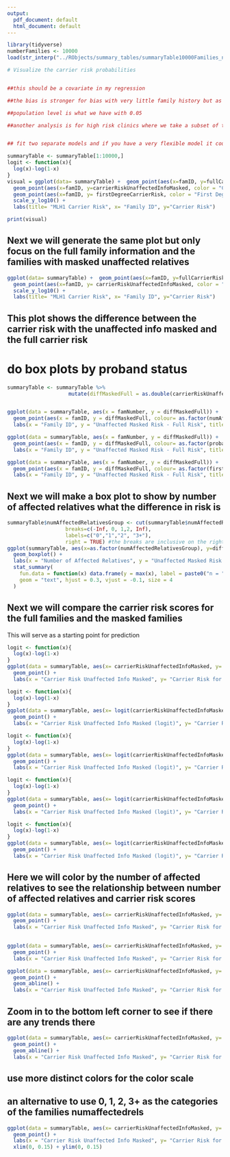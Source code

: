 ```yaml
---
output:
  pdf_document: default
  html_document: default
---
```

```r
library(tidyverse)
numberFamilies <- 10000
load(str_interp("../RObjects/summary_tables/summaryTable10000Families_no_censoring.Rdata"))

```

```r
# Visualize the carrier risk probabilities


##this should be a covariate in my regression

##the bias is stronger for bias with very little family history but as the risk increases the bias is not as conspicuous

##population level is what we have with 0.05

##another analysis is for high risk clinics where we take a subset of the generated families and only take the families that have one affected relative or more and then refit the adjustment and compare across the two groups


## fit two separate models and if you have a very flexible model it could be applicable to both
```

```r
summaryTable <- summaryTable[1:10000,]
logit <- function(x){
  log(x)-log(1-x)
}
visual = ggplot(data= summaryTable) +  geom_point(aes(x=famID, y=fullCarrierRisk, color="Full Carrier Risk")) +
  geom_point(aes(x=famID, y=carrierRiskUnaffectedInfoMasked, color = "Carrier Risk with Unaffected Info Masked")) +
  geom_point(aes(x=famID, y= firstDegreeCarrierRisk, color = "First Degree Carrier Risk")) +
  scale_y_log10() +
  labs(title= "MLH1 Carrier Risk", x= "Family ID", y="Carrier Risk")

print(visual)
```

## Next we will generate the same plot but only focus on the full family information and the families with masked unaffected relatives

```r
ggplot(data= summaryTable) +  geom_point(aes(x=famID, y=fullCarrierRisk, color="Full Carrier Risk")) +
  geom_point(aes(x=famID, y= carrierRiskUnaffectedInfoMasked, color = "Carrier Risk with Unaffected Info Masked")) +
  scale_y_log10() +
  labs(title= "MLH1 Carrier Risk", x= "Family ID", y="Carrier Risk")

```
## This plot shows the difference between the carrier risk with the unaffected info masked and the full carrier risk


# do box plots by proband status

```r
summaryTable <- summaryTable %>% 
                    mutate(diffMaskedFull = as.double(carrierRiskUnaffectedInfoMasked) - as.double(fullCarrierRisk))


ggplot(data = summaryTable, aes(x = famNumber, y = diffMaskedFull)) +
  geom_point(aes(x = famID, y = diffMaskedFull, colour= as.factor(numAffectedRelatives), shape = probandMLH1Status)) +
  labs(x = "Family ID", y = "Unaffected Masked Risk - Full Risk", title="Difference for Carrier Risk", color = "Number of Affected Relatives", shape = "Proband MLH1 Status")
```



```r
ggplot(data = summaryTable, aes(x = famNumber, y = diffMaskedFull)) +
  geom_point(aes(x = famID, y = diffMaskedFull, colour= as.factor(probandAffectionStatus), shape = probandMLH1Status)) +
  labs(x = "Family ID", y = "Unaffected Masked Risk - Full Risk", title="Difference for Carrier Risk", color = "Proband Cancer Affection Status", shape = "Proband MLH1 Status")
```
```r
ggplot(data = summaryTable, aes(x = famNumber, y = diffMaskedFull)) +
  geom_point(aes(x = famID, y = diffMaskedFull, colour= as.factor(firstDegreeAffectedFamilyMembersBinary), shape = probandMLH1Status)) +
  labs(x = "Family ID", y = "Unaffected Masked Risk - Full Risk", title="Difference for Carrier Risk", color = "Presence of Affected First Degree Family Member(s)", shape = "Proband MLH1 Status")
```

## Next we will make a box plot to show by number of affected relatives what the difference in risk is

```r
summaryTable$numAffectedRelativesGroup <- cut(summaryTable$numAffectedRelatives, 
                   breaks=c(-Inf, 0, 1,2, Inf), 
                   labels=c("0","1","2", "3+"),
                   right = TRUE) #the breaks are inclusive on the right i.e. (-inf,0], (0,1]...
ggplot(summaryTable, aes(x=as.factor(numAffectedRelativesGroup), y=diffMaskedFull)) + 
  geom_boxplot() +
  labs(x = "Number of Affected Relatives", y = "Unaffected Masked Risk - Full Risk", title="Difference for Carrier Risk by Number of Affected Family Members") +
  stat_summary(
    fun.data = function(x) data.frame(y = max(x), label = paste0("n = ", length(x))),
    geom = "text", hjust = 0.3, vjust = -0.1, size = 4
  )
```

## Next we will compare the carrier risk scores for the full families and the masked families

This will serve as a starting point for prediction

```r
logit <- function(x){
  log(x)-log(1-x)
}
ggplot(data = summaryTable, aes(x= carrierRiskUnaffectedInfoMasked, y= fullCarrierRisk, color = probandMLH1Status)) +
  geom_point() +
  labs(x = "Carrier Risk Unaffected Info Masked", y= "Carrier Risk for Full Family Information", title = "Comparing Carrier Risk for Masked Info and Full Family Information", color ="Proband MLH1 Status") 

```


```r
logit <- function(x){
  log(x)-log(1-x)
}
ggplot(data = summaryTable, aes(x= logit(carrierRiskUnaffectedInfoMasked), y= logit(fullCarrierRisk), color = as.factor(firstDegreeAffectedFamilyMembersBinary))) +
  geom_point() +
  labs(x = "Carrier Risk Unaffected Info Masked (logit)", y= "Carrier Risk for Full Family Information (logit)", title = "Comparing Carrier Risk for Masked Info and Full Family Information", color = "Affected First Degree Family Members") 


```


```r
logit <- function(x){
  log(x)-log(1-x)
}
ggplot(data = summaryTable, aes(x= logit(carrierRiskUnaffectedInfoMasked), y= logit(fullCarrierRisk), color = as.factor(probandAffectionStatus))) +
  geom_point() +
  labs(x = "Carrier Risk Unaffected Info Masked (logit)", y= "Carrier Risk for Full Family Information (logit)", title = "Comparing Carrier Risk for Masked Info and Full Family Information", color = "Affected Proband") 

```



```r
logit <- function(x){
  log(x)-log(1-x)
}
ggplot(data = summaryTable, aes(x= logit(carrierRiskUnaffectedInfoMasked), y= logit(fullCarrierRisk), color = probandMLH1Status)) +
  geom_point() +
  labs(x = "Carrier Risk Unaffected Info Masked (logit)", y= "Carrier Risk for Full Family Information (logit)", title = "Comparing Carrier Risk for Masked Info and Full Family Information", color ="Proband MLH1 Status") 

```

```r
logit <- function(x){
  log(x)-log(1-x)
}
ggplot(data = summaryTable, aes(x= logit(carrierRiskUnaffectedInfoMasked), y= logit(fullCarrierRisk), color = as.factor(numAffectedRelatives))) +
  geom_point() +
  labs(x = "Carrier Risk Unaffected Info Masked (logit)", y= "Carrier Risk for Full Family Information (logit)", title = "Comparing Carrier Risk for Masked Info and Full Family Information", color ="Number of Affected Relatives") 

```

## Here we will color by the number of affected relatives to see the relationship between number of affected relatives and carrier risk scores


```r
ggplot(data = summaryTable, aes(x= carrierRiskUnaffectedInfoMasked, y= fullCarrierRisk, color = as.factor(firstDegreeAffectedFamilyMembersBinary))) +
  geom_point() +
  labs(x = "Carrier Risk Unaffected Info Masked", y= "Carrier Risk for Full Family Information", title = "Comparing Carrier Risk for Masked Info and Full Family Information with Linear Regression", color = "Presence of Affected First Degree Family Members (Binary)") 
 
```




```r
ggplot(data = summaryTable, aes(x= carrierRiskUnaffectedInfoMasked, y= fullCarrierRisk, color = as.factor(probandAffectionStatus))) +
  geom_point() +
  labs(x = "Carrier Risk Unaffected Info Masked", y= "Carrier Risk for Full Family Information", title = "Comparing Carrier Risk for Masked Info and Full Family Information with Linear Regression", color = "Proband Cancer Affection Status") 

```
 
```r
ggplot(data = summaryTable, aes(x= carrierRiskUnaffectedInfoMasked, y= fullCarrierRisk, color = as.factor(numAffectedRelatives))) +
  geom_point() +
  geom_abline() +
  labs(x = "Carrier Risk Unaffected Info Masked", y= "Carrier Risk for Full Family Information", title = "Comparing Carrier Risk for Masked Info and Full Family Information", color = "Number of Affected Relatives") 

```

## Zoom in to the bottom left corner to see if there are any trends there

```r
ggplot(data = summaryTable, aes(x= carrierRiskUnaffectedInfoMasked, y= fullCarrierRisk, color = probandMLH1Status)) +
  geom_point() +
  geom_abline() +
  labs(x = "Carrier Risk Unaffected Info Masked", y= "Carrier Risk for Full Family Information", title = "Comparing Carrier Risk for Masked Info and Full Family Information Zoomed In", color = "Proband MLH1 Status") 
```


## use more distinct colors for the color scale 

## an alternative to use 0, 1, 2, 3+ as the categories of the families numaffectedrels
```r
ggplot(data = summaryTable, aes(x= carrierRiskUnaffectedInfoMasked, y= fullCarrierRisk, color = as.factor(numAffectedRelatives))) +
  geom_point() +
  labs(x = "Carrier Risk Unaffected Info Masked", y= "Carrier Risk for Full Family Information", title = "Comparing Carrier Risk for Masked Info and Full Family Information Zoomed In", color = "Number of Affected Relatives") +
  xlim(0, 0.15) + ylim(0, 0.15)
```


